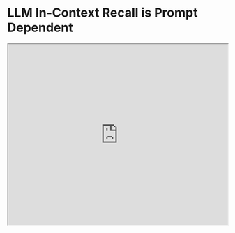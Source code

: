 # LLM In-Context Recall is Prompt Dependent


<iframe width="100%"
  height="415px"
  src="https://www.youtube.com/embed/2cNO76lIZ4s?si=tbbdo-vnr56YQ077" allow="accelerometer; autoplay; clipboard-write; encrypted-media; gyroscope; picture-in-picture"
  allowFullScreen
  />

This new [paper by Machlab and Battle (2024)](https://arxiv.org/abs/2404.08865) analyzes the in-context recall performance of different LLMs using several needle-in-a-haystack tests.

It shows that various LLMs recall facts at different lengths and placement depths. It finds that a model's recall performance is significantly affected by small changes in the prompt. 

!["Needle In the HayStack Performance"](../../img/research/haystack-performance.png)
*Source: [Machlab and Battle (2024)](https://arxiv.org/abs/2404.08865)*


In addition, the interplay between prompt content and training data can degrade the response quality.

The recall ability of a model can be improved with increasing size, enhancing the attention mechanism, trying different training strategies, and applying fine-tuning.

Important practical tip from the paper: "Continued evaluation will further inform the selection of LLMs for individual use cases, maximizing their impact and efficiency in real-world applications as the technology continues to evolve."

The takeaways from this paper are the importance of careful prompt design, establishing a continuous evaluation protocol, and testing different model enhancement strategies to improve recall and utility.
